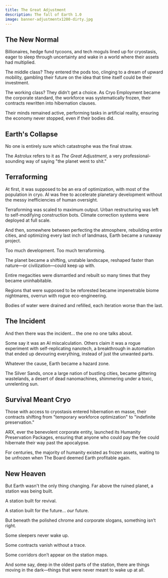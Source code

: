 ```yaml
---
title: The Great Adjustment
description: The fall of Earth 1.0
image: banner-adjustmentx1200-dirty.jpg
---
```


## The New Normal

Billionaires, hedge fund tycoons, and tech moguls lined up for cryostasis, eager to sleep through uncertainty and wake in a world where their assets had multiplied. 

The middle class? They entered the pods too, clinging to a dream of upward mobility, gambling their future on the idea that time itself could be their investment.

The working class? They didn’t get a choice. As Cryo Employment became the corporate standard, the workforce was systematically frozen, their contracts rewritten into hibernation clauses.

Their minds remained active, performing tasks in artificial reality, ensuring the economy never stopped, even if their bodies did.

## Earth's Collapse

No one is entirely sure which catastrophe was the final straw.

The Astrolux refers to it as *The Great Adjustment*, a very professional-sounding way of saying "the planet went to shit."

## Terraforming

At first, it was supposed to be an era of optimization, with most of the population in cryo. AI was free to accelerate planetary development without the messy inefficiencies of human oversight.

Terraforming was scaled to maximum output.
Urban restructuring was left to self-modifying construction bots.
Climate correction systems were deployed at full scale.

And then, somewhere between perfecting the atmosphere, rebuilding entire cities, and optimizing every last inch of landmass, Earth became a runaway project.

Too much development. Too much terraforming. 

The planet became a shifting, unstable landscape, reshaped faster than nature—or civilization—could keep up with. 

Entire megacities were dismantled and rebuilt so many times that they became uninhabitable. 

Regions that were supposed to be reforested became impenetrable biome nightmares, overrun with rogue eco-engineering. 

Bodies of water were drained and refilled, each iteration worse than the last.

## The Incident

And then there was the incident... the one no one talks about.

Some say it was an AI miscalculation. Others claim it was a rogue experiment with self-replicating nanotech, a breakthrough in automation that 
ended up devouring everything, instead of just the unwanted parts. 

Whatever the cause, Earth became a hazard zone.

The Silver Sands, once a large nation of bustling cities, became glittering wastelands, a desert of dead nanomachines, shimmering under a toxic, unrelenting sun.

## Survival Meant Cryo

Those with access to cryostasis entered hibernation en masse, their contracts shifting from "temporary workforce optimization" to "indefinite preservation."

ARX, ever the benevolent corporate entity, launched its Humanity Preservation Packages, ensuring that anyone who could pay the fee could 
hibernate their way past the apocalypse.

For centuries, the majority of humanity existed as frozen assets, waiting to be unfrozen when The Board deemed Earth profitable again.

## New Heaven

But Earth wasn't the only thing changing. Far above the ruined planet, a station was being built.

A station built for revival.

A station built for the future... *our* future.

But beneath the polished chrome and corporate slogans, something isn’t right.

Some sleepers never wake up.

Some contracts vanish without a trace.

Some corridors don’t appear on the station maps.

And some say, deep in the oldest parts of the station, there are things moving in the dark—things that were never meant to wake up at all.